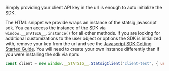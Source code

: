 
Simply providing your client API key in the url is enough to auto initialize the SDK.

The HTML snippet we provide wraps an instance of the statsig javascript sdk.  You can access the instance of the SDK via `window.__STATSIG__.instance()` for all other methods.  If you are looking for additional customizations to the user object or options the SDK is initialized with, remove your kep from the url and see the [Javascript SDK Getting Started Guide](https://docs.statsig.com/client/javascript-sdk#getting-started).  You will need to create your own instance differently than if you were installing the sdk via npm:

```js
const client = new window.__STATSIG__.StatsigClient("client-test", { userID: "123"}, {});
```


